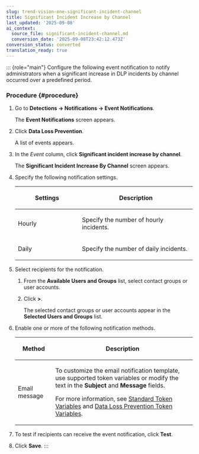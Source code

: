 ```yaml
---
slug: trend-vision-one-significant-incident-channel
title: Significant Incident Increase by Channel
last_updated: '2025-09-08'
ai_context:
  source_file: significant-incident-channel.md
  conversion_date: '2025-09-08T23:42:12.473Z'
conversion_status: converted
translation_ready: true
---
```


::: {role="main"}
Configure the following event notification to notify administrators when a significant increase in DLP incidents by channel occurred over a predefined period.

### Procedure {#procedure}

1.  Go to **Detections → Notifications → Event Notifications**.

    The **Event Notifications** screen appears.

2.  Click **Data Loss Prevention**.

    A list of events appears.

3.  In the *Event* column, click **Significant incident increase by channel**.

    The **Significant Incident Increase By Channel** screen appears.

4.  Specify the following notification settings.

    <table>
    <colgroup>
    <col style="width: 36%" />
    <col style="width: 64%" />
    </colgroup>
    <thead>
    <tr>
    <th><p>Settings</p></th>
    <th><p>Description</p></th>
    </tr>
    </thead>
    <tbody>
    <tr>
    <td><p>Hourly</p></td>
    <td><p>Specify the number of hourly incidents.</p></td>
    </tr>
    <tr>
    <td><p>Daily</p></td>
    <td><p>Specify the number of daily incidents.</p></td>
    </tr>
    </tbody>
    </table>

5.  Select recipients for the notification.

    1.  From the **Available Users and Groups** list, select contact groups or user accounts.

    2.  Click **\>**.

        The selected contact groups or user accounts appear in the **Selected Users and Groups** list.

6.  Enable one or more of the following notification methods.

    <table>
    <colgroup>
    <col style="width: 21%" />
    <col style="width: 79%" />
    </colgroup>
    <thead>
    <tr>
    <th><p>Method</p></th>
    <th><p>Description</p></th>
    </tr>
    </thead>
    <tbody>
    <tr>
    <td><p>Email message</p></td>
    <td><p>To customize the email notification template, use supported token variables or modify the text in the <strong>Subject</strong> and <strong>Message</strong> fields.</p>
    <p>For more information, see <a href="trend-vision-one-standard-token-variables">Standard Token Variables</a> and <a href="trend-vision-one-dlp-token-variables">Data Loss Prevention Token Variables</a>.</p></td>
    </tr>
    </tbody>
    </table>

7.  To test if recipients can receive the event notification, click **Test**.

8.  Click **Save**.
:::
